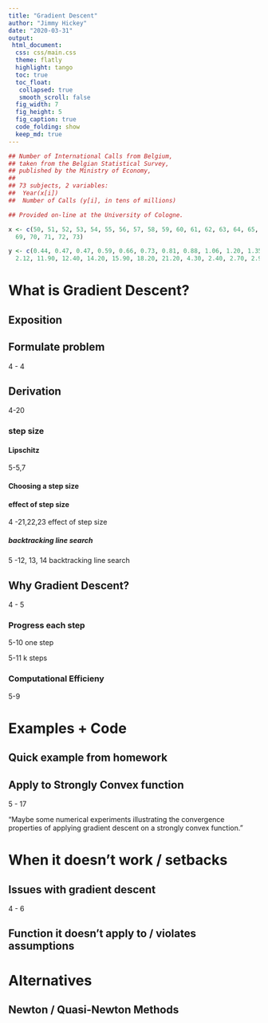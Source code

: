```yaml
---
title: "Gradient Descent"
author: "Jimmy Hickey"
date: "2020-03-31"
output: 
 html_document:
  css: css/main.css
  theme: flatly
  highlight: tango
  toc: true
  toc_float:
   collapsed: true
   smooth_scroll: false
  fig_width: 7
  fig_height: 5
  fig_caption: true
  code_folding: show
  keep_md: true
---
```




```r
## Number of International Calls from Belgium,
## taken from the Belgian Statistical Survey,
## published by the Ministry of Economy,
##
## 73 subjects, 2 variables:
##  Year(x[i])
##  Number of Calls (y[i], in tens of millions)

## Provided on-line at the University of Cologne.

x <- c(50, 51, 52, 53, 54, 55, 56, 57, 58, 59, 60, 61, 62, 63, 64, 65, 66, 67, 68,
  69, 70, 71, 72, 73)

y <- c(0.44, 0.47, 0.47, 0.59, 0.66, 0.73, 0.81, 0.88, 1.06, 1.20, 1.35, 1.49, 1.61,
  2.12, 11.90, 12.40, 14.20, 15.90, 18.20, 21.20, 4.30, 2.40, 2.70, 2.90)
```

# What is Gradient Descent?



## Exposition

## Formulate problem

4 - 4

## Derivation
4-20


### step size

#### Lipschitz 
5-5,7


#### Choosing a step size

#### effect of step size
4 -21,22,23
effect of step size


##### backtracking line search
5 -12, 13, 14
backtracking line search







## Why Gradient Descent?

4 - 5


### Progress each step

5-10
 one step
 
 5-11
 k steps

### Computational Efficieny
5-9

# Examples + Code


## Quick example from homework


## Apply to Strongly Convex function

5 - 17

"Maybe some numerical experiments illustrating the convergence properties of applying gradient descent on a strongly convex function."


# When it doesn't work / setbacks

## Issues with gradient descent

4 - 6



## Function it doesn't apply to / violates assumptions




# Alternatives

## Newton / Quasi-Newton Methods

